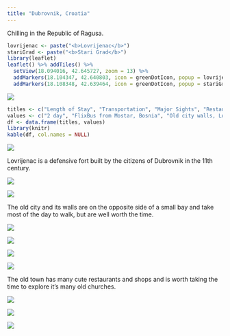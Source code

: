 ```yaml
---
title: "Dubrovnik, Croatia"
---
```


Chilling in the Republic of Ragusa.

```r
lovrijenac <- paste("<b>Lovrijenac</b>")
stariGrad <- paste("<b>Stari Grad</b>")
library(leaflet)
leaflet() %>% addTiles() %>%
  setView(18.094016, 42.645727, zoom = 13) %>%
  addMarkers(18.104347, 42.640803, icon = greenDotIcon, popup = lovrijenac) %>% # Lovrijenac (Fortress)
  addMarkers(18.108348, 42.639464, icon = greenDotIcon, popup = stariGrad) # Old Walled City
```

![](images/Dubrovnik/dubrovnik14.png)
```r
titles <- c("Length of Stay", "Transportation", "Major Sights", "Restaurant Recommendations")
values <- c("2 day", "FlixBus from Mostar, Bosnia", "Old city walls, Lovrijenac", "Peppino's Gelato Garden")
df <- data.frame(titles, values)
library(knitr)
kable(df, col.names = NULL)
```

![](images/Dubrovnik/dubrovnik9.png)

Lovrijenac is a defensive fort built by the citizens of Dubrovnik in the 11th century.

![](images/Dubrovnik/dubrovnik10.png)

![](images/Dubrovnik/dubrovnik12.png)

The old city and its walls are on the opposite side of a small bay and take most of the day to walk, but are well worth the time.

![](images/Dubrovnik/dubrovnik1.png)

![](images/Dubrovnik/dubrovnik2.png)

![](images/Dubrovnik/dubrovnik3.png)

![](images/Dubrovnik/dubrovnik19.png)

The old town has many cute restaurants and shops and is worth taking the time to explore it's many old churches.

![](images/Dubrovnik/dubrovnik8.png)

![](images/Dubrovnik/dubrovnik20.png)

![](images/Dubrovnik/dubrovnik11.png)